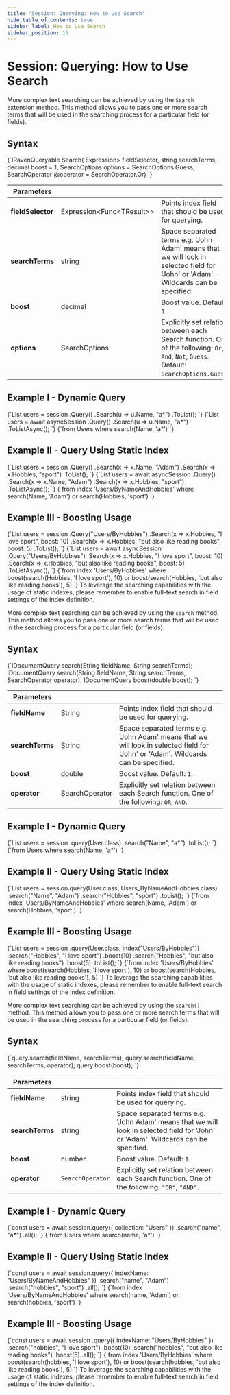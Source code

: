 ---
title: "Session: Querying: How to Use Search"
hide_table_of_contents: true
sidebar_label: How to Use Search
sidebar_position: 15
---




# Session: Querying: How to Use Search
<LanguageSwitcher supportedLanguages={supportedLanguages} />
<LanguageContent language="csharp">


More complex text searching can be achieved by using the `Search` extension method. This method allows you to pass one or more search terms that will be used in the searching process for a particular field (or fields).

## Syntax

<TabItem value="search_1" label="search_1">
<CodeBlock language="csharp">
{`IRavenQueryable<T> Search<T>(
        Expression<Func<T, object>> fieldSelector,
        string searchTerms,
        decimal boost = 1,
        SearchOptions options = SearchOptions.Guess,
        SearchOperator @operator = SearchOperator.Or)
`}
</CodeBlock>
</TabItem>

| Parameters | | |
| ------------- | ------------- | ----- |
| **fieldSelector** | Expression&lt;Func&lt;TResult&gt;&gt; | Points index field that should be used for querying. |
| **searchTerms** | string | Space separated terms e.g. 'John Adam' means that we will look in selected field for 'John' or 'Adam'. Wildcards can be specified. |
| **boost** | decimal | Boost value. Default: `1`. |
| **options** | SearchOptions | Explicitly set relation between each Search function. One of the following: `Or`, `And`, `Not`, `Guess`. Default: `SearchOptions.Guess`. |

## Example I - Dynamic Query

<Tabs groupId='languageSyntax'>
<TabItem value="Sync" label="Sync">
<CodeBlock language="csharp">
{`List<User> users = session
    .Query<User>()
    .Search(u => u.Name, "a*")
    .ToList();
`}
</CodeBlock>
</TabItem>
<TabItem value="Async" label="Async">
<CodeBlock language="csharp">
{`List<User> users = await asyncSession
    .Query<User>()
    .Search(u => u.Name, "a*")
    .ToListAsync();
`}
</CodeBlock>
</TabItem>
<TabItem value="RQL" label="RQL">
<CodeBlock language="sql">
{`from Users 
where search(Name, 'a*')
`}
</CodeBlock>
</TabItem>
</Tabs>

## Example II - Query Using Static Index

<Tabs groupId='languageSyntax'>
<TabItem value="Sync" label="Sync">
<CodeBlock language="csharp">
{`List<User> users = session
    .Query<User, Users_ByNameAndHobbies>()
    .Search(x => x.Name, "Adam")
    .Search(x => x.Hobbies, "sport")
    .ToList();
`}
</CodeBlock>
</TabItem>
<TabItem value="Async" label="Async">
<CodeBlock language="csharp">
{`List<User> users = await asyncSession
    .Query<User, Users_ByNameAndHobbies>()
    .Search(x => x.Name, "Adam")
    .Search(x => x.Hobbies, "sport")
    .ToListAsync();
`}
</CodeBlock>
</TabItem>
<TabItem value="RQL" label="RQL">
<CodeBlock language="sql">
{`from index 'Users/ByNameAndHobbies' 
where search(Name, 'Adam') or search(Hobbies, 'sport')
`}
</CodeBlock>
</TabItem>
</Tabs>

## Example III - Boosting Usage

<Tabs groupId='languageSyntax'>
<TabItem value="Sync" label="Sync">
<CodeBlock language="csharp">
{`List<User> users = session
    .Query<User>("Users/ByHobbies")
    .Search(x => x.Hobbies, "I love sport", boost: 10)
    .Search(x => x.Hobbies, "but also like reading books", boost: 5)
    .ToList();
`}
</CodeBlock>
</TabItem>
<TabItem value="Async" label="Async">
<CodeBlock language="csharp">
{`List<User> users = await asyncSession
    .Query<User>("Users/ByHobbies")
    .Search(x => x.Hobbies, "I love sport", boost: 10)
    .Search(x => x.Hobbies, "but also like reading books", boost: 5)
    .ToListAsync();
`}
</CodeBlock>
</TabItem>
<TabItem value="RQL" label="RQL">
<CodeBlock language="sql">
{`from index 'Users/ByHobbies' 
where boost(search(Hobbies, 'I love sport'), 10) or boost(search(Hobbies, 'but also like reading books'), 5)
`}
</CodeBlock>
</TabItem>
</Tabs>

<Admonition type="note" title="">
To leverage the searching capabilities with the usage of static indexes, please remember to enable full-text search in field settings of the index definition.
</Admonition>


</LanguageContent>
<LanguageContent language="java">


More complex text searching can be achieved by using the `search` method. This method allows you to pass one or more search terms that will be used in the searching process for a particular field (or fields).

## Syntax

<TabItem value="search_1" label="search_1">
<CodeBlock language="java">
{`IDocumentQuery<T> search(String fieldName, String searchTerms);
IDocumentQuery<T> search(String fieldName, String searchTerms, SearchOperator operator);
IDocumentQuery<T> boost(double boost);
`}
</CodeBlock>
</TabItem>

| Parameters | | |
| ------------- | ------------- | ----- |
| **fieldName** | String | Points index field that should be used for querying. |
| **searchTerms** | String | Space separated terms e.g. 'John Adam' means that we will look in selected field for 'John' or 'Adam'. Wildcards can be specified. |
| **boost** | double | Boost value. Default: `1`. |
| **operator** | SearchOperator | Explicitly set relation between each Search function. One of the following: `OR`, `AND`. |

## Example I - Dynamic Query

<Tabs groupId='languageSyntax'>
<TabItem value="Java" label="Java">
<CodeBlock language="java">
{`List<User> users = session
    .query(User.class)
    .search("Name", "a*")
    .toList();
`}
</CodeBlock>
</TabItem>
<TabItem value="RQL" label="RQL">
<CodeBlock language="sql">
{`from Users 
where search(Name, 'a*')
`}
</CodeBlock>
</TabItem>
</Tabs>

## Example II - Query Using Static Index

<Tabs groupId='languageSyntax'>
<TabItem value="Java" label="Java">
<CodeBlock language="java">
{`List<User> users = session.query(User.class, Users_ByNameAndHobbies.class)
    .search("Name", "Adam")
    .search("Hobbies", "sport")
    .toList();
`}
</CodeBlock>
</TabItem>
<TabItem value="RQL" label="RQL">
<CodeBlock language="sql">
{`from index 'Users/ByNameAndHobbies' 
where search(Name, 'Adam') or search(Hobbies, 'sport')
`}
</CodeBlock>
</TabItem>
</Tabs>

## Example III - Boosting Usage

<Tabs groupId='languageSyntax'>
<TabItem value="Java" label="Java">
<CodeBlock language="java">
{`List<User> users = session
    .query(User.class, index("Users/ByHobbies"))
    .search("Hobbies", "I love sport")
    .boost(10)
    .search("Hobbies", "but also like reading books")
    .boost(5)
    .toList();
`}
</CodeBlock>
</TabItem>
<TabItem value="RQL" label="RQL">
<CodeBlock language="sql">
{`from index 'Users/ByHobbies' 
where boost(search(Hobbies, 'I love sport'), 10) or boost(search(Hobbies, 'but also like reading books'), 5)
`}
</CodeBlock>
</TabItem>
</Tabs>

<Admonition type="note" title="">
To leverage the searching capabilities with the usage of static indexes, please remember to enable full-text search in field settings of the index definition.
</Admonition>


</LanguageContent>
<LanguageContent language="nodejs">


More complex text searching can be achieved by using the `search()` method. This method allows you to pass one or more search terms that will be used in the searching process for a particular field (or fields).

## Syntax

<TabItem value="search_1" label="search_1">
<CodeBlock language="js">
{`query.search(fieldName, searchTerms);
query.search(fieldName, searchTerms, operator);
query.boost(boost);
`}
</CodeBlock>
</TabItem>

| Parameters | | |
| ------------- | ------------- | ----- |
| **fieldName** | string | Points index field that should be used for querying. |
| **searchTerms** | string | Space separated terms e.g. 'John Adam' means that we will look in selected field for 'John' or 'Adam'. Wildcards can be specified. |
| **boost** | number | Boost value. Default: `1`. |
| **operator** | `SearchOperator` | Explicitly set relation between each Search function. One of the following: `"OR"`, `"AND"`. |

## Example I - Dynamic Query

<Tabs groupId='languageSyntax'>
<TabItem value="Node.js" label="Node.js">
<CodeBlock language="js">
{`const users = await session.query({ collection: "Users" })
    .search("name", "a*")
    .all();
`}
</CodeBlock>
</TabItem>
<TabItem value="RQL" label="RQL">
<CodeBlock language="sql">
{`from Users 
where search(name, 'a*')
`}
</CodeBlock>
</TabItem>
</Tabs>

## Example II - Query Using Static Index

<Tabs groupId='languageSyntax'>
<TabItem value="Node.js" label="Node.js">
<CodeBlock language="js">
{`const users = await session.query({ indexName: "Users/ByNameAndHobbies" })
    .search("name", "Adam")
    .search("hobbies", "sport")
    .all();
`}
</CodeBlock>
</TabItem>
<TabItem value="RQL" label="RQL">
<CodeBlock language="sql">
{`from index 'Users/ByNameAndHobbies' 
where search(name, 'Adam') or search(hobbies, 'sport')
`}
</CodeBlock>
</TabItem>
</Tabs>

## Example III - Boosting Usage

<Tabs groupId='languageSyntax'>
<TabItem value="Node.js" label="Node.js">
<CodeBlock language="js">
{`const users = await session
    .query({ indexName: "Users/ByHobbies" })
    .search("hobbies", "I love sport")
    .boost(10)
    .search("hobbies", "but also like reading books")
    .boost(5)
    .all();
`}
</CodeBlock>
</TabItem>
<TabItem value="RQL" label="RQL">
<CodeBlock language="sql">
{`from index 'Users/ByHobbies' 
where boost(search(hobbies, 'I love sport'), 10) or boost(search(hobbies, 'but also like reading books'), 5)
`}
</CodeBlock>
</TabItem>
</Tabs>

<Admonition type="note" title="">
To leverage the searching capabilities with the usage of static indexes, please remember to enable full-text search in field settings of the index definition.
</Admonition>


</LanguageContent>

<!---
### Session
- [How to Query](../../../client-api/session/querying/how-to-query)
- [How to Use Regex](../../../client-api/session/querying/how-to-use-regex)
- [How to Query With Exact Match](../../../client-api/session/querying/how-to-query-with-exact-match)

### Querying
- [Searching](../../../indexes/querying/searching)


-->